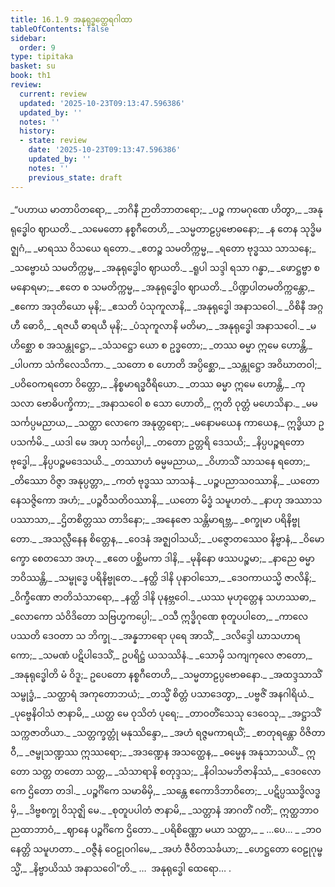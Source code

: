 ```yaml
---
title: 16.1.9 အနုရုဒ္ဓတ္ထေရဂါထာ
tableOfContents: false
sidebar:
  order: 9
type: tipitaka
basket: su
book: th1
review:
  current: review
  updated: '2025-10-23T09:13:47.596386'
  updated_by: ''
  notes: ''
  history:
  - state: review
    date: '2025-10-23T09:13:47.596386'
    updated_by: ''
    notes: ''
    previous_state: draft
---
```



<ReviewStatus review={frontmatter.review} showDetails={true} />

<HypothesisAnnotation frontmatter={frontmatter} />

<DynamicBreadcrumb />

<Division number="892" book="th1" e="ch" v="19" p="336">

<Paragraph number="1236" type="verses" book="th1">
_“ပဟာယ မာတာပိတရော,_  
_ဘဂိနီ ဉာတိဘာတရော;_  
_ပဉ္စ ကာမဂုဏေ ဟိတွာ,_  
_အနုရုဒ္ဓေါဝ ဈာယတိ._  

</Paragraph>

</Division>
<Division number="893" book="th1" e="ch" v="19" p="336">

<Paragraph number="1237" type="verses" book="th1">
_သမေတော နစ္စဂီတေဟိ,_  
_သမ္မတာဠပ္ပဗောဓနော;_  
_န တေန သုဒ္ဓိမဇ္ဈဂံ,_  
_မာရဿ ဝိသယေ ရတော._  

</Paragraph>

</Division>
<Division number="894" book="th1" e="ch" v="19" p="336">

<Paragraph number="1238" type="verses" book="th1">
_ဧတဉ္စ သမတိက္ကမ္မ,_  
_ရတော ဗုဒ္ဓဿ သာသနေ;_  
_သဗ္ဗောဃံ သမတိက္ကမ္မ,_  
_အနုရုဒ္ဓေါဝ ဈာယတိ._  

</Paragraph>

</Division>
<Division number="895" book="th1" e="ch" v="19" p="336">

<Paragraph number="1239" type="verses" book="th1">
_ရူပါ သဒ္ဒါ ရသာ ဂန္ဓာ,_  
_ဖောဋ္ဌဗ္ဗာ စ မနောရမာ;_  
_ဧတေ စ သမတိက္ကမ္မ,_  
_အနုရုဒ္ဓေါဝ ဈာယတိ._  

</Paragraph>

</Division>
<Division number="896" book="th1" e="ch" v="19" p="336">

<Paragraph number="1240" type="verses" book="th1">
_ပိဏ္ဍပါတမတိက္ကန္တော,_  
_ဧကော အဒုတိယော မုနိ;_  
_ဧသတိ ပံသုကူလာနိ,_  
_အနုရုဒ္ဓေါ အနာသဝေါ._  

</Paragraph>

</Division>
<Division number="897" book="th1" e="ch" v="19" p="336">

<Paragraph number="1241" type="verses" book="th1">
_ဝိစိနီ အဂ္ဂဟီ ဓောဝိ,_  
_ရဇယီ ဓာရယီ မုနိ;_  
_ပံသုကူလာနိ မတိမာ,_  
_အနုရုဒ္ဓေါ အနာသဝေါ._  

</Paragraph>

</Division>
<Division number="898" book="th1" e="ch" v="19" p="336">

<Paragraph number="1242" type="verses" book="th1">
_မဟိစ္ဆော စ အသန္တုဋ္ဌော,_  
_သံသဋ္ဌော ယော စ ဥဒ္ဓတော;_  
_တဿ ဓမ္မာ ဣမေ ဟောန္တိ,_  
_ပါပကာ သံကိလေသိကာ._  

</Paragraph>

</Division>
<Division number="899" book="th1" e="ch" v="19" p="336">

<Paragraph number="1243" type="verses" book="th1">
_သတော စ ဟောတိ အပ္ပိစ္ဆော,_  
_သန္တုဋ္ဌော အဝိဃာတဝါ;_  
_ပဝိဝေကရတော ဝိတ္တော,_  
_နိစ္စမာရဒ္ဓဝီရိယော._  

</Paragraph>

</Division>
<Division number="900" book="th1" e="ch" v="19" p="336">

<Paragraph number="1244" type="verses" book="th1">
_တဿ ဓမ္မာ ဣမေ ဟောန္တိ,_  
_ကုသလာ ဗောဓိပက္ခိကာ;_  
_အနာသဝေါ စ သော ဟောတိ,_  
ဣတိ ဝုတ္တံ မဟေသိနာ._  

</Paragraph>

</Division>
<Division number="901" book="th1" e="ch" v="19" p="336">

<Paragraph number="1245" type="verses" book="th1">
_မမ သင်္ကပ္ပမညာယ,_  
_သတ္ထာ လောကေ အနုတ္တရော;_  
_မနောမယေန ကာယေန,_  
ဣဒ္ဓိယာ ဥပသင်္ကမိ._  

</Paragraph>

</Division>
<Division number="902" book="th1" e="ch" v="19" p="336">

<Paragraph number="1246" type="verses" book="th1">
_ယဒါ မေ အဟု သင်္ကပ္ပေါ,_  
_တတော ဥတ္တရိ ဒေသယိ;_  
_နိပ္ပပဉ္စရတော ဗုဒ္ဓေါ,_  
_နိပ္ပပဉ္စမဒေသယိ._  

</Paragraph>

</Division>
<Division number="903" book="th1" e="ch" v="19" p="336">

<Paragraph number="1247" type="verses" book="th1">
_တဿာဟံ ဓမ္မမညာယ,_  
_ဝိဟာသိံ သာသနေ ရတော;_  
_တိဿော ဝိဇ္ဇာ အနုပ္ပတ္တာ,_  
_ကတံ ဗုဒ္ဓဿ သာသနံ._  

</Paragraph>

</Division>
<Division number="904" book="th1" e="ch" v="19" p="337">

<Paragraph number="1248" type="verses" book="th1">
_ပဉ္စပညာသဝဿာနိ,_  
_ယတော နေသဇ္ဇိကော အဟံ;_  
_ပဉ္စဝီသတိဝဿာနိ,_  
_ယတော မိဒ္ဓံ သမူဟတံ._  

</Paragraph>

</Division>
<Division number="905" book="th1" e="ch" v="19" p="337">

<Paragraph number="1249" type="verses" book="th1">
_နာဟု အဿာသပဿာသာ,_  
_ဌိတစိတ္တဿ တာဒိနော;_  
_အနေဇော သန္တိမာရဗ္ဘ,_  
_စက္ခုမာ ပရိနိဗ္ဗုတော._  

</Paragraph>

</Division>
<Division number="906" book="th1" e="ch" v="19" p="337">

<Paragraph number="1250" type="verses" book="th1">
_အသလ္လီနေန စိတ္တေန,_  
_ဝေဒနံ အဇ္ဈဝါသယိ;_  
_ပဇ္ဇောတဿေဝ နိဗ္ဗာနံ,_  
_ဝိမောက္ခော စေတသော အဟု._  

</Paragraph>

</Division>
<Division number="907" book="th1" e="ch" v="19" p="337">

<Paragraph number="1251" type="verses" book="th1">
_ဧတေ ပစ္ဆိမကာ ဒါနိ,_  
_မုနိနော ဖဿပဉ္စမာ;_  
_နာညေ ဓမ္မာ ဘဝိဿန္တိ,_  
_သမ္ဗုဒ္ဓေ ပရိနိဗ္ဗုတေ._  

</Paragraph>

</Division>
<Division number="908" book="th1" e="ch" v="19" p="337">

<Paragraph number="1252" type="verses" book="th1">
_နတ္ထိ ဒါနိ ပုနာဝါသော,_  
_ဒေဝကာယသ္မိ ဇာလိနိ;_  
_ဝိက္ခီဏော ဇာတိသံသာရော,_  
_နတ္ထိ ဒါနိ ပုနဗ္ဘဝေါ._  

</Paragraph>

</Division>
<Division number="909" book="th1" e="ch" v="19" p="337">

<Paragraph number="1253" type="verses" book="th1">
_ယဿ မုဟုတ္တေန သဟဿဓာ,_  
_လောကော သံဝိဒိတော သဗြဟ္မကပ္ပေါ;_  
_ဝသီ ဣဒ္ဓိဂုဏေ စုတူပပါတေ,_  
_ကာလေ ပဿတိ ဒေဝတာ သ ဘိက္ခု._  

</Paragraph>

</Division>
<Division number="910" book="th1" e="ch" v="19" p="337">

<Paragraph number="1254" type="verses" book="th1">
_အန္နဘာရော ပုရေ အာသိံ,_  
_ဒလိဒ္ဒေါ ဃာသဟာရကော;_  
_သမဏံ ပဋိပါဒေသိံ,_  
ဥပရိဋ္ဌံ ယသဿိနံ._  

</Paragraph>

</Division>
<Division number="911" book="th1" e="ch" v="19" p="337">

<Paragraph number="1255" type="verses" book="th1">
_သောမှိ သကျကုလေ ဇာတော,_  
_အနုရုဒ္ဓေါတိ မံ ဝိဒူ;_  
ဥပေတော နစ္စဂီတေဟိ,_  
_သမ္မတာဠပ္ပဗောဓနော._  

</Paragraph>

</Division>
<Division number="912" book="th1" e="ch" v="19" p="337">

<Paragraph number="1256" type="verses" book="th1">
_အထဒ္ဒသာသိံ သမ္ဗုဒ္ဓံ,_  
_သတ္ထာရံ အကုတောဘယံ;_  
_တသ္မိံ စိတ္တံ ပသာဒေတွာ,_  
_ပဗ္ဗဇိံ အနဂါရိယံ._  

</Paragraph>

</Division>
<Division number="913" book="th1" e="ch" v="19" p="337">

<Paragraph number="1257" type="verses" book="th1">
_ပုဗ္ဗေနိဝါသံ ဇာနာမိ,_  
_ယတ္ထ မေ ဝုသိတံ ပုရေ;_  
_တာဝတိံသေသု ဒေဝေသု,_  
_အဋ္ဌာသိံ သက္ကဇာတိယာ._  

</Paragraph>

</Division>
<Division number="914" book="th1" e="ch" v="19" p="337">

<Paragraph number="1258" type="verses" book="th1">
_သတ္တက္ခတ္တုံ မနုဿိန္ဒော,_  
_အဟံ ရဇ္ဇမကာရယိံ;_  
_စာတုရန္တော ဝိဇိတာဝီ,_  
_ဇမ္ဗုသဏ္ဍဿ ဣဿရော;_  
_အဒဏ္ဍေန အသတ္ထေန,_  
_ဓမ္မေန အနုသာသယိံ._  

</Paragraph>

</Division>
<Division number="915" book="th1" e="ch" v="19" p="337">

<Paragraph number="1259" type="verses" book="th1">
ဣတော သတ္တ တတော သတ္တ,_  
_သံသာရာနိ စတုဒ္ဒသ;_  
_နိဝါသမဘိဇာနိဿံ,_  
_ဒေဝလောကေ ဌိတော တဒါ._  

</Paragraph>

</Division>
<Division number="916" book="th1" e="ch" v="19" p="338">

<Paragraph number="1260" type="verses" book="th1">
_ပဉ္စင်္ဂိကေ သမာဓိမှိ,_  
_သန္တေ ဧကောဒိဘာဝိတေ;_  
_ပဋိပ္ပဿဒ္ဓိလဒ္ဓမှိ,_  
_ဒိဗ္ဗစက္ခု ဝိသုဇ္ဈိ မေ._  

</Paragraph>

</Division>
<Division number="917" book="th1" e="ch" v="19" p="338">

<Paragraph number="1261" type="verses" book="th1">
_စုတူပပါတံ ဇာနာမိ,_  
_သတ္တာနံ အာဂတိံ ဂတိံ;_  
ဣတ္ထဘာဝညထာဘာဝံ,_  
_ဈာနေ ပဉ္စင်္ဂိကေ ဌိတော._  

</Paragraph>

</Division>
<Division number="918" book="th1" e="ch" v="19" p="338">

<Paragraph number="1262" type="verses" book="th1">
_ပရိစိဏ္ဏော မယာ သတ္ထာ,_  
_ …ပေ… _  
_ဘဝနေတ္တိ သမူဟတာ._  

</Paragraph>

</Division>
<Division number="919" book="th1" e="ch" v="19" p="338">

<Paragraph number="1263" type="verses" book="th1">
_ဝဇ္ဇီနံ ဝေဠုဝဂါမေ,_  
_အဟံ ဇီဝိတသင်္ခယာ;_  
_ဟေဋ္ဌတော ဝေဠုဂုမ္ဗသ္မိံ,_  
_နိဗ္ဗာယိဿံ အနာသဝေါ”တိ._  


</Paragraph>
</Division>

<Paragraph number="1264" type="center" book="th1">
…  အနုရုဒ္ဓေါ ထေရော… .
</Paragraph>